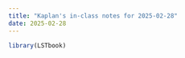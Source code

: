 ```yaml
---
title: "Kaplan's in-class notes for 2025-02-28"
date: 2025-02-28
---
```


```r
library(LSTbook)
```

